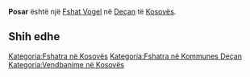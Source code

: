 {{Fshat në Kosovës
 | Emri                = Posar
| sqi_N_name = Posar
| sqi_N_FULL_NAME_RO = Posar
| sqi_N_FULL_NAME_ND_RO = Posar
| sqi_N_SORT_NAME_RG = POSAR
| sqi_N_FULL_NAME_RG = Posar
| sqi_N_FULL_NAME_ND_RG = Posar
| sqi_V_name = Pozhari
| sqi_V_FULL_NAME_RO = Pozhari Pozhar
| sqi_V_FULL_NAME_ND_RO = Pozhari Pozhar
| sqi_V_SORT_NAME_RG = POZHARI POZHAR
| sqi_V_FULL_NAME_RG = Pozhari Pozhar
| sqi_V_FULL_NAME_ND_RG = Pozhari Pozhar
| srp_N_name = Požar
| srp_N_FULL_NAME_RO = Požar
| srp_N_FULL_NAME_ND_RO = Pozar
| srp_N_SORT_NAME_RG = POZAR
| srp_N_FULL_NAME_RG = Požar
| srp_N_FULL_NAME_ND_RG = Pozar
| srp_NS_name = Пожар
| srp_NS_FULL_NAME_RO = Пожар
| srp_NS_FULL_NAME_ND_RO = Пожар
| srp_NS_SORT_NAME_RG = ПОЖАР
| srp_NS_FULL_NAME_RG = Пожар
| srp_NS_FULL_NAME_ND_RG = Пожар
| srp_V_name = Požare
| srp_V_FULL_NAME_RO = Požare
| srp_V_FULL_NAME_ND_RO = Pozare
| srp_V_SORT_NAME_RG = POZARE
| srp_V_FULL_NAME_RG = Požare
| srp_V_FULL_NAME_ND_RG = Pozare

 | Emri (Rasa dhanore) = 
 | Figura              = 
 | Shteti              = Kosovo
 | Komuna              = Deçan
 | Kodi postar         = 
 | Sipërfaqja          = 

 | Popullsia           = 

 | Regj. i popullsisë  = 
 | Dend. e popullsisë  = 
 | Faqja zyrtare       = 
 <!--- Koordinatat ----> 
 | Gjerësia            = 42.537222
 | Gjatësia            = 20.351111
 | Lartësia            = 
}}
'''Posar''' është një [[Fshat Vogel]] në [[Deçan]] të [[Kosovës]].

<!-- == Gjeografia == -->
<!-- == Historia == -->
<!-- == Demografia == -->
== Shih edhe ==
{{Komuna Deçan}}
{{Kosovo-Administrata-Cung}}

[[Kategoria:Fshatra në Kosovës]]
[[Kategoria:Fshatra në Kommunes Deçan]]
[[Kategoria:Vendbanime në Kosovës]]